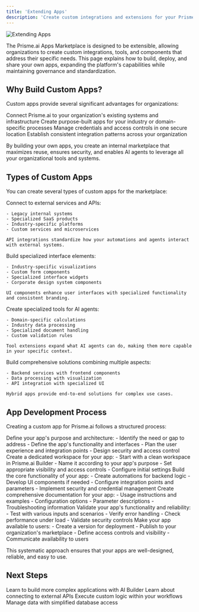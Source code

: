 ```yaml
---
title: 'Extending Apps'
description: 'Create custom integrations and extensions for your Prisme.ai environment'
---
```


<Frame>
  <img src="/images/extending-apps.png" alt="Extending Apps" />
</Frame>

The Prisme.ai Apps Marketplace is designed to be extensible, allowing organizations to create custom integrations, tools, and components that address their specific needs. This page explains how to build, deploy, and share your own apps, expanding the platform's capabilities while maintaining governance and standardization.

## Why Build Custom Apps?

Custom apps provide several significant advantages for organizations:

<CardGroup cols={2}>
  <Card title="Legacy System Integration" icon="building">
    Connect Prisme.ai to your organization's existing systems and infrastructure
  </Card>
  <Card title="Specialized Workflows" icon="diagram-project">
    Create purpose-built apps for your industry or domain-specific processes
  </Card>
  <Card title="Centralized Security" icon="shield-halved">
    Manage credentials and access controls in one secure location
  </Card>
  <Card title="Standardization" icon="arrows-to-circle">
    Establish consistent integration patterns across your organization
  </Card>
</CardGroup>

By building your own apps, you create an internal marketplace that maximizes reuse, ensures security, and enables AI agents to leverage all your organizational tools and systems.

## Types of Custom Apps

You can create several types of custom apps for the marketplace:

<Tabs>
  <Tab title="API Integrations">
    Connect to external services and APIs:
    
    - Legacy internal systems
    - Specialized SaaS products
    - Industry-specific platforms
    - Custom services and microservices
    
    API integrations standardize how your automations and agents interact with external systems.
  </Tab>
  
  <Tab title="UI Components">
    Build specialized interface elements:
    
    - Industry-specific visualizations
    - Custom form components
    - Specialized interface widgets
    - Corporate design system components
    
    UI components enhance user interfaces with specialized functionality and consistent branding.
  </Tab>
  
  <Tab title="Tool Extensions">
    Create specialized tools for AI agents:
    
    - Domain-specific calculations
    - Industry data processing
    - Specialized document handling
    - Custom validation rules
    
    Tool extensions expand what AI agents can do, making them more capable in your specific context.
  </Tab>
  
  <Tab title="Hybrid Apps">
    Build comprehensive solutions combining multiple aspects:
    
    - Backend services with frontend components
    - Data processing with visualization
    - API integration with specialized UI
    
    Hybrid apps provide end-to-end solutions for complex use cases.
  </Tab>
</Tabs>

## App Development Process

Creating a custom app for Prisme.ai follows a structured process:

<Steps>
  <Step title="Planning and Design">
    Define your app's purpose and architecture:
    - Identify the need or gap to address
    - Define the app's functionality and interfaces
    - Plan the user experience and integration points
    - Design security and access control
  </Step>
  <Step title="Development Setup">
    Create a dedicated workspace for your app:
    - Start with a clean workspace in Prisme.ai Builder
    - Name it according to your app's purpose
    - Set appropriate visibility and access controls
    - Configure initial settings
  </Step>
  <Step title="Implementation">
    Build the core functionality of your app:
    - Create automations for backend logic
    - Develop UI components if needed
    - Configure integration points and parameters
    - Implement security and credential management
  </Step>
  <Step title="Documentation">
    Create comprehensive documentation for your app:
    - Usage instructions and examples
    - Configuration options
    - Parameter descriptions
    - Troubleshooting information
  </Step>
  <Step title="Testing">
    Validate your app's functionality and reliability:
    - Test with various inputs and scenarios
    - Verify error handling
    - Check performance under load
    - Validate security controls
  </Step>
  <Step title="Publication">
    Make your app available to users:
    - Create a version for deployment
    - Publish to your organization's marketplace
    - Define access controls and visibility
    - Communicate availability to users
  </Step>
</Steps>

This systematic approach ensures that your apps are well-designed, reliable, and easy to use.


## Next Steps

<CardGroup cols={2}>
    <Card title="Custom Apps Development" icon="puzzle-piece" href="/resources/tutorials/ai-builder-custom-apps">
    Learn to build more complex applications with AI Builder
  </Card>
  <Card title="API Integrations" icon="plug" href="/apps-store/marketplace/api">
    Learn about connecting to external APIs
  </Card>
  <Card title="Custom Code" icon="code" href="/apps-store/marketplace/custom-code">
    Execute custom logic within your workflows
  </Card>
  <Card title="Collection" icon="database" href="/apps-store/marketplace/collection">
    Manage data with simplified database access
  </Card>

</CardGroup>